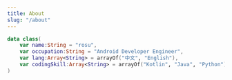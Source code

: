 ```yaml
---
title: About
slug: "/about"
---
```

```kotlin
data class(
    var name:String = "rosu",
    var occupation:String = "Android Developer Engineer",
    var lang:Array<String> = arrayOf("中文", "English"),
    var codingSkill:Array<String> = arrayOf("Kotlin", "Java", "Python"),
)
```
